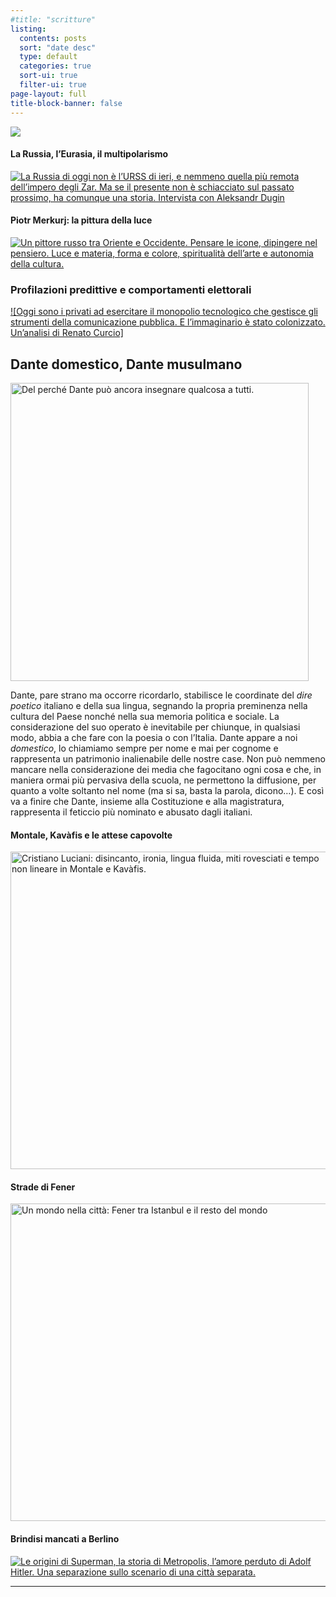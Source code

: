 ```yaml
---
#title: "scritture"
listing:
  contents: posts
  sort: "date desc"
  type: default
  categories: true
  sort-ui: true
  filter-ui: true
page-layout: full
title-block-banner: false
---
```


::: grid
::: g-col-12
![](images/scritture_logo.jpg){fig-align="center"}
:::

::: {.g-col-12 .g-col-md-3}
#### La Russia, l'Eurasia, il multipolarismo

[![La Russia di oggi non è l'URSS di ieri, e nemmeno quella più remota dell'impero degli Zar. Ma se il presente non è schiacciato sul passato prossimo, ha comunque una storia. Intervista con Aleksandr Dugin](/images/2017/04/Childrens-Choir-of-Russia.jpg){fig-align="left"}](/posts/pages/russia-eurasia-multipolarismo.html)

#### Piotr Merkurj: la pittura della luce

[![Un pittore russo tra Oriente e Occidente. Pensare le icone, dipingere nel pensiero. Luce e materia, forma e colore, spiritualità dell'arte e autonomia della cultura.](/images/2017/11/Vetrata-Palma-di-Montechiaro-AG.jpg){fig-align="left"}](/posts/pages/2017-11-07-piotr-merkurj-la-pittura-della-luce.html)

### Profilazioni predittive e comportamenti elettorali
[![Oggi sono i privati ad esercitare il monopolio tecnologico che gestisce gli strumenti della comunicazione pubblica. E l'immaginario è stato colonizzato. Un'analisi di Renato Curcio]{fig-align="left"}](/images/2018/01/urna.png)
:::

::: {.g-col-12 .g-col-md-6}
## Dante domestico, Dante musulmano

[![Del perché Dante può ancora insegnare qualcosa a tutti.](/images/gerione.jpg){fig-align="left" width="477"}](/posts/pages/danteislam.html)

Dante, pare strano ma occorre ricordarlo, stabilisce le coordinate del *dire poetico* italiano e della sua lingua, segnando la propria preminenza nella cultura del Paese nonché nella sua memoria politica e sociale. La considerazione del suo operato è inevitabile per chiunque, in qualsiasi modo, abbia a che fare con la poesia o con l'Italia. Dante appare a noi *domestico*, lo chiamiamo sempre per nome e mai per cognome e rappresenta un patrimonio inalienabile delle nostre case. Non può nemmeno mancare nella considerazione dei media che fagocitano ogni cosa e che, in maniera ormai più pervasiva della scuola, ne permettono la diffusione, per quanto a volte soltanto nel nome (ma si sa, basta la parola, dicono...). E così va a finire che Dante, insieme alla Costituzione e alla magistratura, rappresenta il feticcio più nominato e abusato dagli italiani.
:::

::: {.g-col-12 .g-col-md-3}
#### Montale, Kavàfis e le attese capovolte

[![Cristiano Luciani: disincanto, ironia, lingua fluida, miti rovesciati e tempo non lineare in Montale e Kavàfis.](/images/2017/12/panni_stesi_sull_egeo.jpg){fig-align="left" width="508"}](/posts/pages/2017-09-21-montale-kavafis-luciani.html) 

#### Strade di Fener

[![Un mondo nella città: Fener tra Istanbul e il resto del mondo](/images/2016/07/strada-di-fener-678x381.jpg){fig-align="left" width="508"}](/posts/pages/2014-04-29-strade-di-fener.html)

#### Brindisi mancati a Berlino

[![Le origini di Superman, la storia di Metropolis, l'amore perduto di Adolf Hitler. Una separazione sullo scenario di una città separata.](/images/2017/10/brindisi_mancati.jpg){fig-align="left"}](/posts/pages/2017-07-15-brindisi-mancati-berlino-metropolis-superman.html)
:::
:::

------------------------------------------------------------------------
